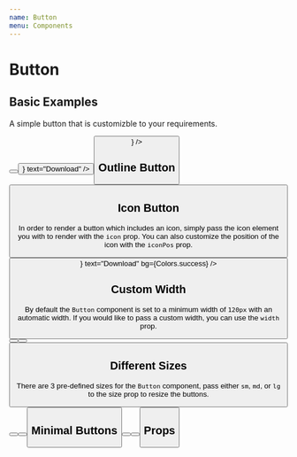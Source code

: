 ```yaml
---
name: Button
menu: Components
---
```




# Button

## Basic Examples

A simple button that is customizble to your requirements.

<Playground>
  <Row justify="flex-start">
    <Button margin="0 20px 0 0" text="Click Me" />
    <Button margin="0 20px 0 0" icon={<Download color="white" size={20} />} text="Download" />
    <Button icon={<Home color="white" size={20} />} />
  </Row>
</Playground>

## Outline Button

<Playground>
  <Button text="Click Me" outline color={Colors.blue} />
</Playground>

## Icon Button

In order to render a button which includes an icon, simply pass the icon element you with to render with the `icon` prop. You can also customize the position of the icon with the `iconPos` prop.

<Playground>
  <Button icon={<Download color="white" size={20} />} text="Download" bg={Colors.success} />
</Playground>

## Custom Width

By default the `Button` component is set to a minimum width of `120px` with an automatic width. If you would like to pass a custom width, you can use the `width` prop.

<Playground>
  <Row>
    <Button width="30%" text="Click Me" bg={Colors.blue} />
    <Button width="30%" text="Success" bg={Colors.success} />
    <Button width="30%" text="Error" bg={Colors.error} />
  </Row>
</Playground>

## Different Sizes

There are 3 pre-defined sizes for the `Button` component, pass either `sm`, `md`, or `lg` to the size prop to resize the buttons.

<Playground>
  <Row>
    <Button size="sm" width="30%" text="Click Me" bg={Colors.blue} />
    <Button size="md" width="30%" text="Click Me" bg={Colors.blue} />
    <Button size="lg" width="30%" text="Click Me" bg={Colors.blue} />
  </Row>
</Playground>

## Minimal Buttons

<Playground>
  <Row justify="flex-start">
    <Button margin="0 20px 0 0" minimal text="Default" color={Colors.blue} />
    <Button margin="0 20px 0 0" minimal text="Success" color={Colors.success} />
    <Button margin="0 20px 0 0" minimal text="Error" color={Colors.error} />
  </Row>
</Playground>

## Props

<PropsTable of={Button} />
